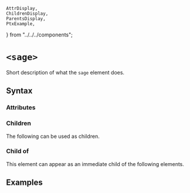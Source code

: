     AttrDisplay,
    ChildrenDisplay,
    ParentsDisplay,
    PtxExample,
} from "../../../components";

# `<sage>`

Short description of what the `sage` element does.

## Syntax

### Attributes

<AttrDisplay name="sage" />

### Children

The following can be used as children.

<ChildrenDisplay name="sage" />

### Child of

This element can appear as an immediate child of the following elements.

<ParentsDisplay name="sage" />

## Examples

    